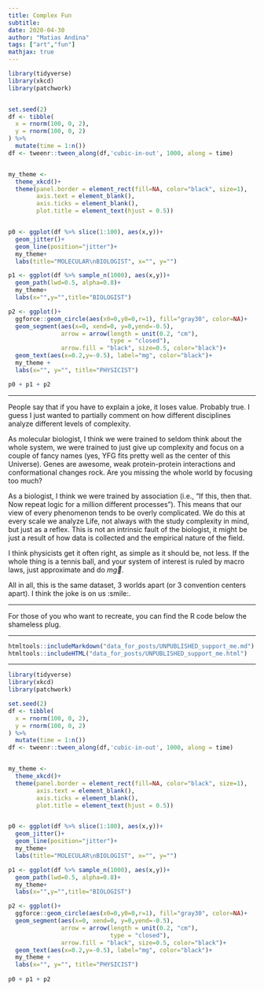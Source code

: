 ```yaml
---
title: Complex Fun
subtitle: 
date: 2020-04-30
author: "Matias Andina"
tags: ["art","fun"]
mathjax: true
---
```



```r
library(tidyverse)
library(xkcd)
library(patchwork)


set.seed(2)
df <- tibble(
  x = rnorm(100, 0, 2),
  y = rnorm(100, 0, 2)
) %>%
  mutate(time = 1:n())
df <- tweenr::tween_along(df,'cubic-in-out', 1000, along = time)


my_theme <-
  theme_xkcd()+
  theme(panel.border = element_rect(fill=NA, color="black", size=1),
        axis.text = element_blank(),
        axis.ticks = element_blank(),
        plot.title = element_text(hjust = 0.5))


p0 <- ggplot(df %>% slice(1:100), aes(x,y))+
  geom_jitter()+
  geom_line(position="jitter")+
  my_theme+
  labs(title="MOLECULAR\nBIOLOGIST", x="", y="")

p1 <- ggplot(df %>% sample_n(1000), aes(x,y))+
  geom_path(lwd=0.5, alpha=0.8)+
  my_theme+
  labs(x="",y="",title="BIOLOGIST")

p2 <- ggplot()+
  ggforce::geom_circle(aes(x0=0,y0=0,r=1), fill="gray30", color=NA)+
  geom_segment(aes(x=0, xend=0, y=0,yend=-0.5),
               arrow = arrow(length = unit(0.2, "cm"),
                             type = "closed"),
               arrow.fill = "black", size=0.5, color="black")+
  geom_text(aes(x=0.2,y=-0.5), label="mg", color="black")+
  my_theme +
  labs(x="", y="", title="PHYSICIST")
```

```r
p0 + p1 + p2
```


*** 

People say that if you have to explain a joke, it loses value. Probably true. I guess I just wanted to partially comment on how different disciplines analyze different levels of complexity.

As molecular biologist, I think we were trained to seldom think about the whole system, we were trained to just give up complexity and focus on a couple of fancy names (yes, YFG fits pretty well as the center of this Universe). Genes are awesome, weak protein-protein interactions and conformational changes rock. Are you missing the whole world by focusing too much?

As a biologist, I think we were trained by association (i.e., "If this, then that. Now repeat logic for a million different processes"). This means that our view of every phenomenon tends to be overly complicated. We do this at every scale we analyze Life, not always with the study complexity in mind, but just as a reflex. This is not an intrinsic fault of the biologist, it might be just a result of how data is collected and the empirical nature of the field.

I think physicists get it often right, as simple as it should be, not less. If the whole thing is a tennis ball, and your system of interest is ruled by macro laws, just approximate and do $m\vec{g}$. 

All in all, this is the same dataset, 3 worlds apart (or 3 convention centers apart). I think the joke is on us :smile:.

***

For those of you who want to recreate, you can find the R code below the shameless plug.

***

```r
htmltools::includeMarkdown("data_for_posts/UNPUBLISHED_support_me.md")
htmltools::includeHTML("data_for_posts/UNPUBLISHED_support_me.html")
```

***

```r
library(tidyverse)
library(xkcd)
library(patchwork)

set.seed(2)
df <- tibble(
  x = rnorm(100, 0, 2),
  y = rnorm(100, 0, 2)
) %>%
  mutate(time = 1:n())
df <- tweenr::tween_along(df,'cubic-in-out', 1000, along = time)


my_theme <-
  theme_xkcd()+
  theme(panel.border = element_rect(fill=NA, color="black", size=1),
        axis.text = element_blank(),
        axis.ticks = element_blank(),
        plot.title = element_text(hjust = 0.5))


p0 <- ggplot(df %>% slice(1:100), aes(x,y))+
  geom_jitter()+
  geom_line(position="jitter")+
  my_theme+
  labs(title="MOLECULAR\nBIOLOGIST", x="", y="")

p1 <- ggplot(df %>% sample_n(1000), aes(x,y))+
  geom_path(lwd=0.5, alpha=0.8)+
  my_theme+
  labs(x="",y="",title="BIOLOGIST")

p2 <- ggplot()+
  ggforce::geom_circle(aes(x0=0,y0=0,r=1), fill="gray30", color=NA)+
  geom_segment(aes(x=0, xend=0, y=0,yend=-0.5),
               arrow = arrow(length = unit(0.2, "cm"),
                             type = "closed"),
               arrow.fill = "black", size=0.5, color="black")+
  geom_text(aes(x=0.2,y=-0.5), label="mg", color="black")+
  my_theme +
  labs(x="", y="", title="PHYSICIST")
  
p0 + p1 + p2
```

